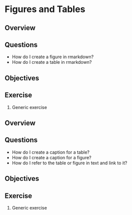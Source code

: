 # Figures and Tables

## Overview

## Questions

* How do I create a figure in rmarkdown?
* How do I create a table in rmarkdown?

## Objectives

## Exercise {.exercise}

1. Generic exercise

## Overview

## Questions

* How do I create a caption for a table?
* How do I create a caption for a figure?
* How do I refer to the table or figure in text and link to it?

## Objectives

## Exercise {.exercise}

1. Generic exercise

